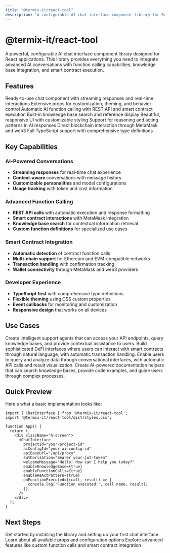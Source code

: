 ```yaml
---
title: "@termix-it/react-tool"
description: "A configurable AI chat interface component library for React applications with advanced function calling and smart contract integration"
---
```


# @termix-it/react-tool

A powerful, configurable AI chat interface component library designed for React applications. This library provides everything you need to integrate advanced AI conversations with function calling capabilities, knowledge base integration, and smart contract execution.

## Features

<CardGroup cols={2}>
  <Card title="🤖 AI Chat Interface" icon="robot">
    Ready-to-use chat component with streaming responses and real-time interactions
  </Card>
  <Card title="🔧 Highly Configurable" icon="gear">
    Extensive props for customization, theming, and behavior control
  </Card>
  <Card title="🛠️ Function Calls" icon="wrench">
    Automatic AI function calling with REST API and smart contract execution
  </Card>
  <Card title="📚 Knowledge Base" icon="book">
    Built-in knowledge base search and reference display
  </Card>
  <Card title="🎨 Tailwind CSS" icon="palette">
    Beautiful, responsive UI with customizable styling
  </Card>
  <Card title="⚡ ReAct Pattern" icon="bolt">
    Support for reasoning and acting patterns in AI responses
  </Card>
  <Card title="🔗 Smart Contracts" icon="link">
    Direct blockchain interaction through MetaMask and web3
  </Card>
  <Card title="🚀 TypeScript" icon="code">
    Full TypeScript support with comprehensive type definitions
  </Card>
</CardGroup>

## Key Capabilities

### AI-Powered Conversations
- **Streaming responses** for real-time chat experience
- **Context-aware** conversations with message history
- **Customizable personalities** and model configurations
- **Usage tracking** with token and cost information

### Advanced Function Calling
- **REST API calls** with automatic execution and response formatting
- **Smart contract interactions** with MetaMask integration
- **Knowledge base search** for contextual information retrieval
- **Custom function definitions** for specialized use cases

### Smart Contract Integration
- **Automatic detection** of contract function calls
- **Multi-chain support** for Ethereum and EVM-compatible networks
- **Transaction handling** with confirmation tracking
- **Wallet connectivity** through MetaMask and web3 providers

### Developer Experience
- **TypeScript first** with comprehensive type definitions
- **Flexible theming** using CSS custom properties
- **Event callbacks** for monitoring and customization
- **Responsive design** that works on all devices

## Use Cases

<AccordionGroup>
  <Accordion title="Customer Support Automation">
    Create intelligent support agents that can access your API endpoints, query knowledge bases, and provide contextual assistance to users.
  </Accordion>
  
  <Accordion title="DeFi Applications">
    Build sophisticated DeFi interfaces where users can interact with smart contracts through natural language, with automatic transaction handling.
  </Accordion>
  
  <Accordion title="Data Analysis Tools">
    Enable users to query and analyze data through conversational interfaces, with automatic API calls and result visualization.
  </Accordion>
  
  <Accordion title="Documentation Assistant">
    Create AI-powered documentation helpers that can search knowledge bases, provide code examples, and guide users through complex processes.
  </Accordion>
</AccordionGroup>

## Quick Preview

Here's what a basic implementation looks like:

```tsx
import { ChatInterface } from '@termix-it/react-tool';
import '@termix-it/react-tool/dist/styles.css';

function App() {
  return (
    <div className="h-screen">
      <ChatInterface
        projectId="your-project-id"
        aiConfigId="your-ai-config-id"
        apiBaseUrl="/api/proxy"
        authorization="Bearer your-jwt-token"
        welcomeMessage="Hello! How can I help you today?"
        enableKnowledgeBase={true}
        enableFunctionCalls={true}
        enableReActPattern={true}
        onFunctionExecuted={(call, result) => {
          console.log('Function executed:', call.name, result);
        }}
      />
    </div>
  );
}
```

## Next Steps

<CardGroup cols={3}>
  <Card title="Installation" icon="download" href="/react-tools/installation">
    Get started by installing the library and setting up your first chat interface
  </Card>
  <Card title="Configuration" icon="sliders" href="/react-tools/configuration">
    Learn about all available props and configuration options
  </Card>
  <Card title="Advanced Usage" icon="rocket" href="/react-tools/advanced-usage">
    Explore advanced features like custom function calls and smart contract integration
  </Card>
</CardGroup>